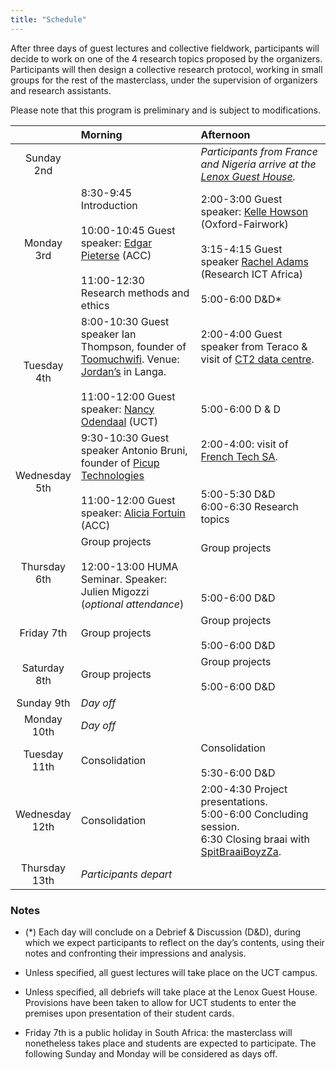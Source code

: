 ---
title: "Schedule"
---


After three days of guest lectures and collective fieldwork, participants will decide to work on one of the 4 research topics proposed by the organizers. Participants will then design a collective research protocol, working in small groups for the rest of the masterclass, under the supervision of organizers and research assistants.

Please note that this program is preliminary and is subject to modifications.


|                 |                Morning                 |          Afternoon                        |
|:---------------:|:--------------------------------------|:-----------------------------------------|
|   Sunday 2nd    |   | *Participants from France and Nigeria arrive at the [Lenox Guest House](https://thelenox.co.za/).* |
|  Monday 3rd     | 8:30-9:45  Introduction <br><br>   10:00-10:45 Guest speaker: [Edgar Pieterse](https://www.africancentreforcities.net/people/edgar-pieterse/) (ACC)   <br><br> 11:00-12:30 Research methods and ethics        | 2:00-3:00 Guest speaker: [Kelle Howson](https://www.oii.ox.ac.uk/people/profiles/kelle-howson/) (Oxford-Fairwork)    <br><br>  3:15-4:15 Guest speaker [Rachel Adams](https://researchictafrica.net/author/rachel-adams/) (Research ICT Africa) <br><br>  5:00-6:00  D&D*                  |
|  Tuesday 4th    | 8:00-10:30 Guest speaker Ian Thompson, founder of [Toomuchwifi](https://toomuchwifi.co.za/). Venue: [Jordan's](https://www.facebook.com/JordanWaysofCooking/) in Langa. <br><br> 11:00-12:00 Guest speaker: [Nancy Odendaal](https://scholar.google.com/citations?user=AeAAlAoAAAAJ&hl=en) (UCT)            | 2:00-4:00 Guest speaker from Teraco &  visit  of [CT2 data centre](https://www.teraco.co.za/data-centre-locations/cape-town/).   <br> <br><br><br>     5:00-6:00   D & D     |
|  Wednesday 5th  | 9:30-10:30 Guest speaker Antonio Bruni, founder of [Picup Technologies](https://picup.co.za/) <br><br> 11:00-12:00 Guest speaker: [Alicia Fortuin](https://www.africancentreforcities.net/people/alicia-fortuin/) (ACC)              | 2:00-4:00: visit of [French Tech SA](https://www.frenchtechsa.com/). <br> <br><br>   5:00-5:30 D&D <br>    6:00-6:30  Research topics
|  Thursday 6th   | Group projects   <br>  <br> 12:00-13:00 HUMA Seminar. Speaker: Julien Migozzi (*optional attendance*)      | Group projects   <br><br> <br><br>  5:00-6:00  D&D      |
|  Friday 7th     | Group projects                   | Group projects <br>  <br>  5:00-6:00 D&D          |                  |
|  Saturday 8th   | Group projects          | Group projects  <br>  <br>  5:00-6:00   D&D                       |
|  Sunday 9th     | *Day off*             |                               |
|  Monday 10th    |*Day off*             |                        |
|  Tuesday 11th   | Consolidation              | Consolidation  <br> <br>   5:30-6:00 D&D   |
|  Wednesday 12th | Consolidation                  | 2:00-4:30 Project presentations. <br> 5:00-6:00 Concluding session.    <br> 6:30 Closing braai with [SpitBraaiBoyzZa](https://www.instagram.com/spitbraaiboyz.za/?hl=en).             |
|  Thursday 13th  | *Participants depart*         |                  |


### Notes

-  (*) Each day will conclude on a Debrief & Discussion (D&D), during which we expect participants to reflect on the day's contents, using their notes and confronting their impressions and analysis.

 - Unless specified, all guest lectures will take place on the UCT campus.

 - Unless specified, all debriefs will take place at the Lenox Guest House. Provisions have been taken to allow for UCT students to enter the premises upon presentation of their student cards.

- Friday 7th is a public holiday in South Africa: the masterclass will nonetheless takes place and students are expected to participate. The following Sunday and Monday will be considered as days off.